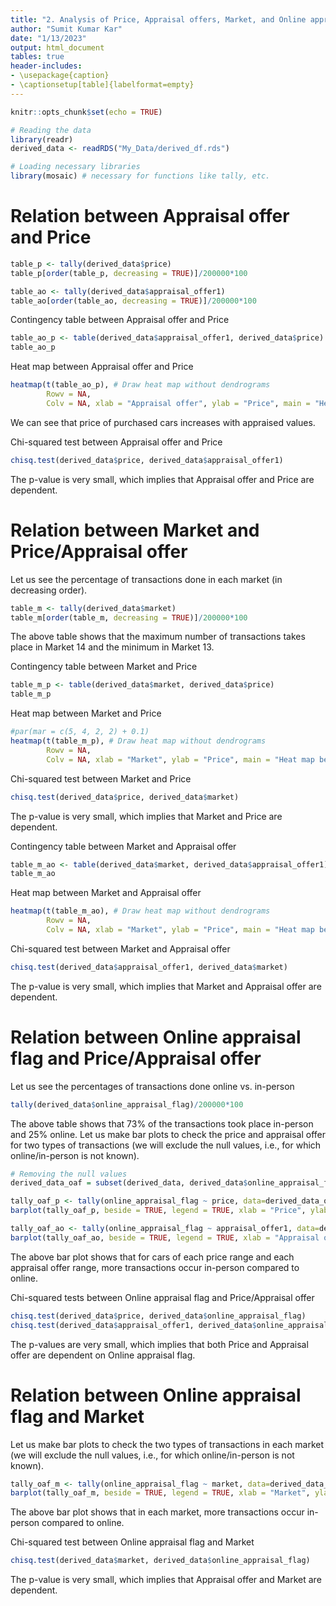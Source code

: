 ```yaml
---
title: "2. Analysis of Price, Appraisal offers, Market, and Online appraisal flag"
author: "Sumit Kumar Kar"
date: "1/13/2023"
output: html_document
tables: true
header-includes:
- \usepackage{caption}
- \captionsetup[table]{labelformat=empty}
---
```


```r
knitr::opts_chunk$set(echo = TRUE)

# Reading the data
library(readr)
derived_data <- readRDS("My_Data/derived_df.rds")
```

```r
# Loading necessary libraries
library(mosaic) # necessary for functions like tally, etc.
```

# Relation between Appraisal offer and Price

```r
table_p <- tally(derived_data$price)
table_p[order(table_p, decreasing = TRUE)]/200000*100
```

```r
table_ao <- tally(derived_data$appraisal_offer1)
table_ao[order(table_ao, decreasing = TRUE)]/200000*100
```

Contingency table between Appraisal offer and Price
```r
table_ao_p <- table(derived_data$appraisal_offer1, derived_data$price)
table_ao_p
```

Heat map between Appraisal offer and Price

```r
heatmap(t(table_ao_p), # Draw heat map without dendrograms
        Rowv = NA,
        Colv = NA, xlab = "Appraisal offer", ylab = "Price", main = "Heat map between Appraisal offer and Price")
```

We can see that price of purchased cars increases with appraised values.

Chi-squared test between Appraisal offer and Price

```r
chisq.test(derived_data$price, derived_data$appraisal_offer1)
```
The p-value is very small, which implies that Appraisal offer and Price are dependent.

# Relation between Market and Price/Appraisal offer

Let us see the percentage of transactions done in each market (in decreasing order).
```r
table_m <- tally(derived_data$market)
table_m[order(table_m, decreasing = TRUE)]/200000*100
```
The above table shows that the maximum number of transactions takes place in Market 14 and the minimum in Market 13. 

Contingency table between Market and Price
```r
table_m_p <- table(derived_data$market, derived_data$price)
table_m_p
```

Heat map between Market and Price

```r
#par(mar = c(5, 4, 2, 2) + 0.1)
heatmap(t(table_m_p), # Draw heat map without dendrograms
        Rowv = NA,
        Colv = NA, xlab = "Market", ylab = "Price", main = "Heat map between Market and Price")
```

Chi-squared test between Market and Price

```r
chisq.test(derived_data$price, derived_data$market)
```
The p-value is very small, which implies that Market and Price are dependent.

Contingency table between Market and Appraisal offer

```r
table_m_ao <- table(derived_data$market, derived_data$appraisal_offer1)
table_m_ao
```

Heat map between Market and Appraisal offer

```r
heatmap(t(table_m_ao), # Draw heat map without dendrograms
        Rowv = NA,
        Colv = NA, xlab = "Market", ylab = "Price", main = "Heat map between Market and Appraisal offer")
```

Chi-squared test between Market and Appraisal offer

```r
chisq.test(derived_data$appraisal_offer1, derived_data$market)
```
The p-value is very small, which implies that Market and Appraisal offer are dependent.

# Relation between Online appraisal flag and Price/Appraisal offer

Let us see the percentages of transactions done online vs. in-person

```r
tally(derived_data$online_appraisal_flag)/200000*100
```
The above table shows that 73% of the transactions took place in-person and 25% online. Let us make bar plots to check the price and appraisal offer for two types of transactions (we will exclude the null values, i.e., for which online/in-person is not known).

```r
# Removing the null values
derived_data_oaf = subset(derived_data, derived_data$online_appraisal_flag != 'null')

tally_oaf_p <- tally(online_appraisal_flag ~ price, data=derived_data_oaf)
barplot(tally_oaf_p, beside = TRUE, legend = TRUE, xlab = "Price", ylab = "Number of cars", main = "Barplot between Online appraisal flag and Price")

tally_oaf_ao <- tally(online_appraisal_flag ~ appraisal_offer1, data=derived_data_oaf)
barplot(tally_oaf_ao, beside = TRUE, legend = TRUE, xlab = "Appraisal offer", ylab = "Number of cars", main = "Barplot between Online appraisal flag and Appraisal offer")
```

The above bar plot shows that for cars of each price range and each appraisal offer range, more transactions occur in-person compared to online.

Chi-squared tests between Online appraisal flag and Price/Appraisal offer

```r
chisq.test(derived_data$price, derived_data$online_appraisal_flag)
chisq.test(derived_data$appraisal_offer1, derived_data$online_appraisal_flag)
```
The p-values are very small, which implies that both Price and Appraisal offer are dependent on Online appraisal flag.


# Relation between Online appraisal flag and Market

Let us make bar plots to check the two types of transactions in each market (we will exclude the null values, i.e., for which online/in-person is not known).

```r
tally_oaf_m <- tally(online_appraisal_flag ~ market, data=derived_data_oaf)
barplot(tally_oaf_m, beside = TRUE, legend = TRUE, xlab = "Market", ylab = "Number of cars", main = "Barplot between Online appraisal flag and Market")
```

The above bar plot shows that in each market, more transactions occur in-person compared to online.

Chi-squared test between Online appraisal flag and Market

```r
chisq.test(derived_data$market, derived_data$online_appraisal_flag)
```
The p-value is very small, which implies that Appraisal offer and Market are dependent.

